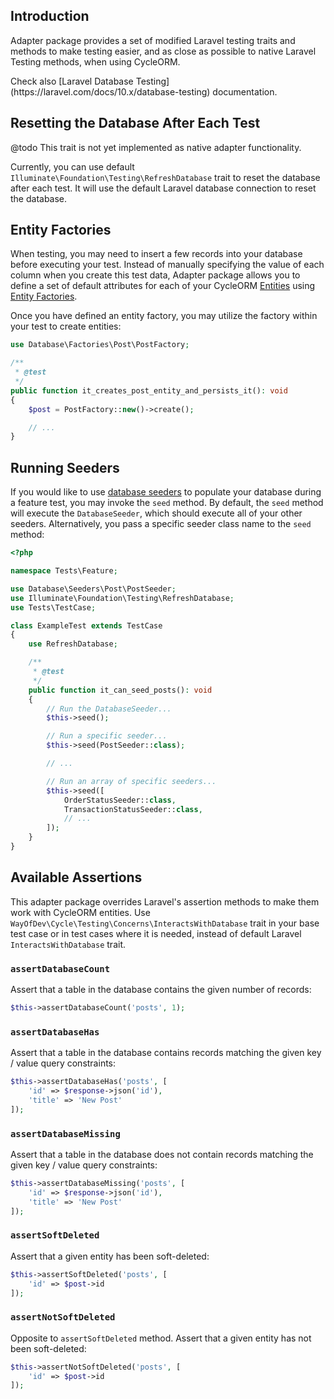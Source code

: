 
## Introduction

Adapter package provides a set of modified Laravel testing traits and methods to make testing easier, and as close as possible to native Laravel Testing methods, when using CycleORM.

<Callout type="info" emoji="💡">
    Check also [Laravel Database Testing](https://laravel.com/docs/10.x/database-testing) documentation.
</Callout>

## Resetting the Database After Each Test

@todo This trait is not yet implemented as native adapter functionality.

Currently, you can use default `Illuminate\Foundation\Testing\RefreshDatabase` trait to reset the database after each test. It will use the default Laravel database connection to reset the database.


## Entity Factories

When testing, you may need to insert a few records into your database before executing your test. Instead of manually specifying the value of each column when you create this test data, Adapter package allows you to define a set of default attributes for each of your CycleORM [Entities](/usage/entities) using [Entity Factories](/services/factories).

Once you have defined an entity factory, you may utilize the factory within your test to create entities:

```php
use Database\Factories\Post\PostFactory;

/**
 * @test
 */
public function it_creates_post_entity_and_persists_it(): void
{
    $post = PostFactory::new()->create();

    // ...
}
```

## Running Seeders

If you would like to use [database seeders](/services/seeders) to populate your database during a feature test, you may invoke the `seed` method. By default, the `seed` method will execute the `DatabaseSeeder`, which should execute all of your other seeders. Alternatively, you pass a specific seeder class name to the `seed` method:

```php
<?php

namespace Tests\Feature;

use Database\Seeders\Post\PostSeeder;
use Illuminate\Foundation\Testing\RefreshDatabase;
use Tests\TestCase;

class ExampleTest extends TestCase
{
    use RefreshDatabase;

    /**
     * @test
     */
    public function it_can_seed_posts(): void
    {
        // Run the DatabaseSeeder...
        $this->seed();

        // Run a specific seeder...
        $this->seed(PostSeeder::class);

        // ...

        // Run an array of specific seeders...
        $this->seed([
            OrderStatusSeeder::class,
            TransactionStatusSeeder::class,
            // ...
        ]);
    }
}
```

## Available Assertions

This adapter package overrides Laravel's assertion methods to make them work with CycleORM entities. Use `WayOfDev\Cycle\Testing\Concerns\InteractsWithDatabase` trait in your base test case or in test cases where it is needed, instead of default Laravel `InteractsWithDatabase` trait.

### `assertDatabaseCount`

Assert that a table in the database contains the given number of records:

```php
$this->assertDatabaseCount('posts', 1);
```

### `assertDatabaseHas`

Assert that a table in the database contains records matching the given key / value query constraints:

```php
$this->assertDatabaseHas('posts', [
    'id' => $response->json('id'),
    'title' => 'New Post'
]);
```

### `assertDatabaseMissing`

Assert that a table in the database does not contain records matching the given key / value query constraints:

```php
$this->assertDatabaseMissing('posts', [
    'id' => $response->json('id'),
    'title' => 'New Post'
]);
```

### `assertSoftDeleted`

Assert that a given entity has been soft-deleted:

```php
$this->assertSoftDeleted('posts', [
    'id' => $post->id
]);
```

### `assertNotSoftDeleted`

Opposite to `assertSoftDeleted` method. Assert that a given entity has not been soft-deleted:

```php
$this->assertNotSoftDeleted('posts', [
    'id' => $post->id
]);
```
